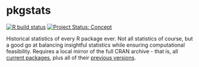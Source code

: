 # pkgstats

<!-- badges: start -->
[![R build status](https://github.com/mpadge/pkgstats/workflows/R-CMD-check/badge.svg)](https://github.com/mpadge/pkgstats/actions?query=workflow%3AR-CMD-check)
[![Project Status: Concept](https://www.repostatus.org/badges/latest/concept.svg)](https://www.repostatus.org/#concept)
<!-- badges: end -->

Historical statistics of every R package ever. Not all statistics of course,
but a good go at balancing insightful statistics while ensuring computational
feasibility. Requires a local mirror of the full CRAN archive - that is, all
[current
packages](https://cran.r-project.org/web/packages/available_packages_by_name.html),
plus all of their [previous
versions](https://cran.r-project.org/src/contrib/Archive).
